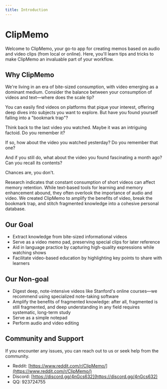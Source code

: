 ```yaml
---
title: Introduction
---
```


# ClipMemo

Welcome to ClipMemo, your go-to app for creating memos based on audio and video clips (from local or online). Here, you'll learn tips and tricks to make ClipMemo an invaluable part of your workflow.

## Why ClipMemo

We're living in an era of bite-sized consumption, with video emerging as a dominant medium. Consider the balance between your consumption of videos and text—where does the scale tip?

You can easily find videos on platforms that pique your interest, offering deep dives into subjects you want to explore. But have you found yourself falling into a "bookmark trap"?

Think back to the last video you watched. Maybe it was an intriguing factoid. Do you remember it?

If so, how about the video you watched yesterday? Do you remember that one?

And if you still do, what about the video you found fascinating a month ago? Can you recall its contents?

Chances are, you don't.

Research indicates that constant consumption of short videos can affect memory retention. While text-based tools for learning and memory enhancement abound, they often overlook the importance of audio and video. We created ClipMemo to amplify the benefits of video, break the bookmark trap, and stitch fragmented knowledge into a cohesive personal database.

## Our Goal

-   Extract knowledge from bite-sized informational videos
-   Serve as a video memo pad, preserving special clips for later reference
-   Aid in language practice by capturing high-quality expressions while watching shows
-   Facilitate video-based education by highlighting key points to share with learners

## Our Non-goal

-   Digest deep, note-intensive videos like Stanford's online courses—we recommend using specialized note-taking software
-   Amplify the benefits of fragmented knowledge: after all, fragmented is still fragmented, and deep understanding in any field requires systematic, long-term study
-   Serve as a simple notepad
-   Perform audio and video editing

## Community and Support

If you encounter any issues, you can reach out to us or seek help from the community.

-   Reddit: [https://www.reddit.com/r/ClipMemo/](https://www.reddit.com/r/ClipMemo/)
-   Discord: [https://discord.gg/4nGcs632](https://discord.gg/4nGcs632)
-   QQ: 923724755
